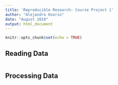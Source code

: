 ```yaml
---
title: 'Reproducible Research: Course Project 1'
author: "Alejandro Osorio"
date: "August 2018"
output: html_document
---
```


```r
knitr::opts_chunk$set(echo = TRUE)
```

## Reading Data

```r

```

## Processing Data

```r

```


